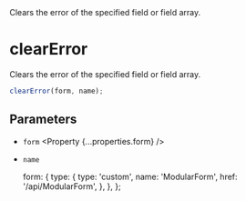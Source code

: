 
<Title>clearError</Title>
<Description>
  Clears the error of the specified field or field array.
</Description>

# clearError

Clears the error of the specified field or field array.

```ts
clearError(form, name);
```

## Parameters

- `form` <Property {...properties.form} />
- `name` <Property type="string" />

  form: {
    type: {
      type: 'custom',
      name: 'ModularForm',
      href: '/api/ModularForm',
    },
  },
};
